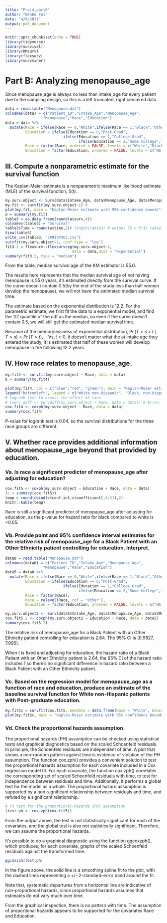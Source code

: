 ```yaml
---
title: "Proj4_partB"
author: "Wenbo Fei"
date: "4/8/2021"
output: pdf_document
---
```


```r
knitr::opts_chunk$set(echo = TRUE)
library(tidyverse)
library(survival) 
library(KMsurv)
library(flexsurv)
library(survminer)
```


# Part B: Analyzing menopause_age

Since menopause_age is always no less than intake_age for every patient due to the sampling design, so this is a left truncated, right cencered data.

```r
data = read.table("Menopause.dat")
colnames(data) = c("Patient_ID","Intake_Age","Menopause_Age",
                 "Menopause","Race","Education")
data = data %>%
  mutate(Race = ifelse(Race == 0,"White",ifelse(Race == 1,"Black","Other")),
         Education = ifelse(Education == 0,"Post-Grad",
                          ifelse(Education == 1,"College Grad",
                                 ifelse(Education == 2,"Some College","HS or less"))),
         Race = factor(Race, ordered = FALSE, levels = c("White","Black","Other")),
         Education = factor(Education, ordered = FALSE, levels = c("HS or less","Some College", "College Grad","Post-Grad")))
```

## III. Compute a nonparametric estimate for the survival function

The Kaplan-Meier estimate is a nonparametric maximum likelihood estimate (MLE) of the survival function, S(t).

```r
my.surv.object <- Surv(data$Intake_Age, data$Menopause_Age, data$Menopause)
my.fit <- survfit(my.surv.object~1) # 
plot(my.fit, main = "Kaplan-Meier estimate with 95% confidence bounds",  xlab="time", ylab = "survival function")
a = summary(my.fit)
table3 = as.data.frame(round(a$surv,4))
colnames(table3) = "Survival"
table3$Time = round(a$time,2)# length(table3) # output 75 = 5*15 table?
View(table3)
write_csv(table3, "SPRISP3Q3.csv")
survfit(my.surv.object~1, conf.type = "log")
fit3.2 = flexsurv::flexsurvreg(my.surv.object~1,
                              data = data,dist = "exponential")
summary(fit3.2, type = "median")
```

From the table, median survival age of the KM estimator is 55.0. 

The results here represents that the median survival age of not having menopause is 55.0 years, it's estimated directly from the survival curve. If the curve doesn't contain 0.5(by the end of the study less than half women develop the menopause), we will not have the estimated median survival time.

The estimate based on the exponential distribution is 12.2. For the parametric estimate, we first fit the data to a exponential model, and find the 1/2 quantile of the cdf as the median, so even if the curve doesn't contain 0.5, we will still get the estimated median survival time.

Because of the memorylessness of exponential distribution, $\operatorname{Pr}(T>s+t \mid T>s)=\operatorname{Pr}(T>t), \quad \forall s, t \geq 0$, it doesn't matter what the at intake age they entered the study, it is estimated that half of these women will develop menopause in the following 12.2 years.


## IV. How race relates to menopause_age.

```r
my.fit4 <- survfit(my.surv.object ~ Race, data = data)
b = summary(my.fit4)

plot(my.fit4, col = c("blue","red", "green"), main = "Kaplan-Meier estimate by race", xlab = "time", ylab = "survival function"  )
legend("bottomleft", legend = c("White non-Hispanic", "Black, non-Hispanic", "Other Ethnicity"), lty = 1, col = c("blue","red", "green"))
# logrank test to assess the effect of race
# (surv_diff <- survdiff(my.surv.object ~ Race, data = data)) # Error: Right censored data only
cox.fit4 <- coxph(my.surv.object ~ Race, data = data)
summary(cox.fit4)
```

P-value for logrank test is 0.04, so the survival distributions for the three race groups are different.

## V. Whether race provides additional information about menopause_age beyond that provided by education.

### Va. Is race a significant predictor of menopause_age after adjusting for education?

```r
cox.fit5 <- coxph(my.surv.object ~ Education + Race, data = data)
(c = summary(cox.fit5))
temp = round(cbind(c$conf.int,c$coefficient[,4:5]),2)
knitr::kable(temp)
```

Race is still a significant predictor of menopause_age after adjusting for education, as the p-value for hazard ratio for black compared to white is <0.05.

### Vb. Provide point and 95% confidence interval estimates for the relative risk of menopause_age for a Black Patient with an Other Ethnicity patient controlling for education. Interpret.

```r
data0 = read.table("Menopause.dat")
colnames(data0) = c("Patient_ID","Intake_Age","Menopause_Age",
                 "Menopause","Race","Education")
data5 = data0 %>%
  mutate(Race = ifelse(Race == 0,"White",ifelse(Race == 1,"Black","Other")),
         Education = ifelse(Education == 0,"Post-Grad",
                          ifelse(Education == 1,"College Grad",
                                 ifelse(Education == 2,"Some College","HS or less"))),
         Race = factor(Race),
         Race = relevel(Race, ref = "Other"),
         Education = factor(Education, ordered = FALSE, levels = c("HS or less","Some College", "College Grad","Post-Grad")))

my.surv.object2 <- Surv(data5$Intake_Age, data5$Menopause_Age, data5$Menopause)
cox.fit5.2 <- coxph(my.surv.object2 ~ Education + Race, data = data5)
summary(cox.fit5.2)
```


The relative risk of menopause_age for a Black Patient with an Other Ethnicity patient controlling for education is 2.64. The 95% CI is (0.9827, 7.095). 

When t is fixed and adjusting for education, the hazard ratio of a Black Patient with an Other Ethnicity patient is 2.64, the 95% CI of the hazard ratio includes 1 so there's no significant difference in hazard ratio between a Black Patient with an Other Ethnicity patient.

### Vc. Based on the regression model for menopause_age as a function of race and education, produce an estimate of the baseline survival function for White non-Hispanic patients with Post-graduate education.

```r
my.fit5c = survfit(cox.fit5, newdata = data.frame(Race = "White", Education = "Post-Grad"))
plot(my.fit5c, main = "Kaplan-Meier estimate with 95% confidence bounds",  xlab = "time", ylab = "survival function", sub = "White non-Hispanic patients with Post-graduate education")

```



### Vd. Check the proportional hazards assumption.

The proportional hazards (PH) assumption can be checked using statistical tests and graphical diagnostics based on the scaled Schoenfeld residuals. In principle, the Schoenfeld residuals are independent of time. A plot that shows a non-random pattern against time is evidence of violation of the PH assumption. The function cox.zph() provides a convenient solution to test the proportional hazards assumption for each covariate included in a Cox regression model fit. For each covariate, the function cox.zph() correlates the corresponding set of scaled Schoenfeld residuals with time, to test for independence between residuals and time. Additionally, it performs a global test for the model as a whole. The proportional hazard assumption is supported by a non-significant relationship between residuals and time, and refuted by a significant relationship.

```r
# To test for the proportional-hazards (PH) assumption
(test.ph <- cox.zph(cox.fit5))
```

From the output above, the test is not statistically significant for each of the covariates, and the global test is also not statistically significant. Therefore, we can assume the proportional hazards.

It’s possible to do a graphical diagnostic using the function ggcoxzph(), which produces, for each covariate, graphs of the scaled Schoenfeld residuals against the transformed time.

```r
ggcoxzph(test.ph)
```

In the figure above, the solid line is a smoothing spline fit to the plot, with the dashed lines representing a +/- 2-standard-error band around the fit.

Note that, systematic departures from a horizontal line are indicative of non-proportional hazards, since proportional hazards assumes that estimates do not vary much over time.

From the graphical inspection, there is no pattern with time. The assumption of proportional hazards appears to be supported for the covariates Race and Education.